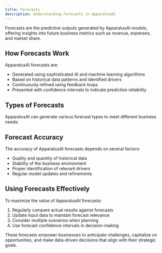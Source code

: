 ```yaml
---
title: Forecasts
description: Understanding Forecasts in ApparatusAI
---
```


Forecasts are the predictive outputs generated by ApparatusAI models, offering insights into future business metrics such as revenue, expenses, and market share.

## How Forecasts Work

ApparatusAI forecasts are:

- Generated using sophisticated AI and machine learning algorithms
- Based on historical data patterns and identified drivers
- Continuously refined using feedback loops
- Presented with confidence intervals to indicate prediction reliability

## Types of Forecasts

ApparatusAI can generate various forecast types to meet different business needs:

<Cards>
  <Card title="Revenue Forecasts" />
  <Card title="Expense Projections" />
  <Card title="Market Share Predictions" />
  <Card title="Demand Forecasting" />
  <Card title="Customer Acquisition Forecasts" />
  <Card title="ROI Projections" />
</Cards>

## Forecast Accuracy

The accuracy of ApparatusAI forecasts depends on several factors:

- Quality and quantity of historical data
- Stability of the business environment
- Proper identification of relevant drivers
- Regular model updates and refinements

## Using Forecasts Effectively

To maximize the value of ApparatusAI forecasts:

1. Regularly compare actual results against forecasts
2. Update input data to maintain forecast relevance
3. Consider multiple scenarios when planning
4. Use forecast confidence intervals in decision-making

These forecasts empower businesses to anticipate challenges, capitalize on opportunities, and make data-driven decisions that align with their strategic goals.



<AlertBanner />

